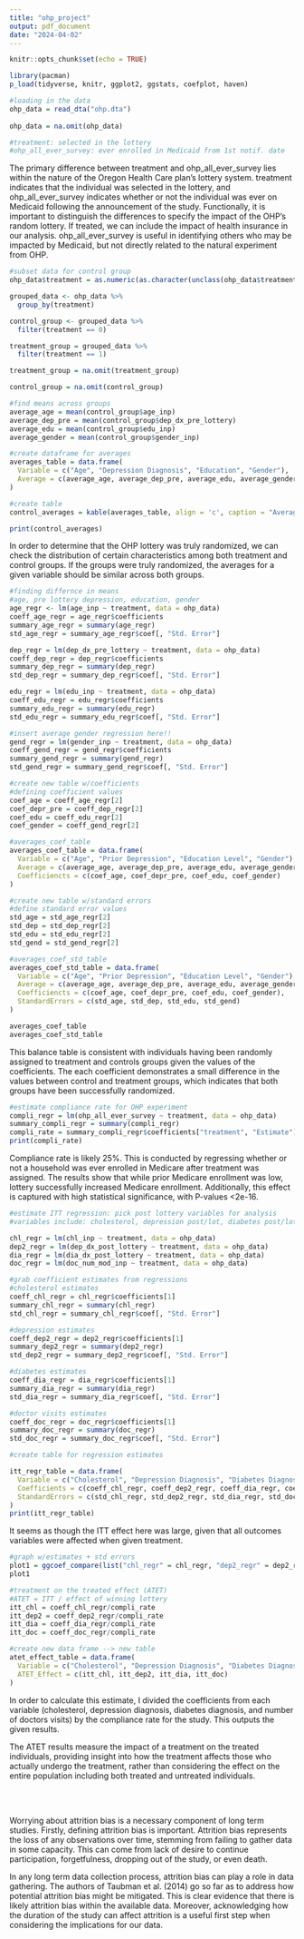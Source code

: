 ```yaml
---
title: "ohp_project"
output: pdf_document
date: "2024-04-02"
---
```


```r
knitr::opts_chunk$set(echo = TRUE)
```

```r
library(pacman)
p_load(tidyverse, knitr, ggplot2, ggstats, coefplot, haven)

#loading in the data
ohp_data = read_dta("ohp.dta")
 
ohp_data = na.omit(ohp_data)

#treatment: selected in the lottery
#ohp_all_ever_survey: ever enrolled in Medicaid from 1st notif. date
```
The primary difference between treatment and ohp_all_ever_survey lies within the nature of the Oregon Health Care plan’s lottery system. treatment indicates that the individual was selected in the lottery, and ohp_all_ever_survey indicates whether or not the individual was ever on Medicaid following the announcement of the study. Functionally, it is important to distinguish the differences to specify the impact of the OHP’s random lottery. If treated, we can include the impact of health insurance in our analysis. ohp_all_ever_survey is useful in identifying others who may be impacted by Medicaid, but not directly related to the natural experiment from OHP.


```r
#subset data for control group
ohp_data$treatment = as.numeric(as.character(unclass(ohp_data$treatment)))

grouped_data <- ohp_data %>% 
  group_by(treatment)

control_group <- grouped_data %>% 
  filter(treatment == 0)

treatment_group = grouped_data %>%
  filter(treatment == 1)

treatment_group = na.omit(treatment_group)

control_group = na.omit(control_group)
```

```r
#find means across groups
average_age = mean(control_group$age_inp)
average_dep_pre = mean(control_group$dep_dx_pre_lottery)
average_edu = mean(control_group$edu_inp)
average_gender = mean(control_group$gender_inp)

#create dataframe for averages
averages_table = data.frame(
  Variable = c("Age", "Depression Diagnosis", "Education", "Gender"),
  Average = c(average_age, average_dep_pre, average_edu, average_gender)
)

#create table
control_averages = kable(averages_table, align = 'c', caption = "Averages of Specific Variables in Control Group")

print(control_averages)
```
In order to determine that the OHP lottery was truly randomized, we can check the distribution of certain characteristics among both treatment and control groups. If the groups were truly randomized, the averages for a given variable should be similar across both groups. 

```r
#finding differnce in means
#age, pre lottery depression, education, gender
age_regr <- lm(age_inp ~ treatment, data = ohp_data)
coeff_age_regr = age_regr$coefficients
summary_age_regr = summary(age_regr)
std_age_regr = summary_age_regr$coef[, "Std. Error"]

dep_regr = lm(dep_dx_pre_lottery ~ treatment, data = ohp_data)
coeff_dep_regr = dep_regr$coefficients
summary_dep_regr = summary(dep_regr)
std_dep_regr = summary_dep_regr$coef[, "Std. Error"]

edu_regr = lm(edu_inp ~ treatment, data = ohp_data)
coeff_edu_regr = edu_regr$coefficients
summary_edu_regr = summary(edu_regr)
std_edu_regr = summary_edu_regr$coef[, "Std. Error"]

#insert average gender regression here!!
gend_regr = lm(gender_inp ~ treatment, data = ohp_data)
coeff_gend_regr = gend_regr$coefficients
summary_gend_regr = summary(gend_regr)
std_gend_regr = summary_gend_regr$coef[, "Std. Error"]

#create new table w/coefficients
#defining coefficient values
coef_age = coeff_age_regr[2]
coef_depr_pre = coeff_dep_regr[2]
coef_edu = coeff_edu_regr[2]
coef_gender = coeff_gend_regr[2]

#averages_coef_table
averages_coef_table = data.frame(
  Variable = c("Age", "Prior Depression", "Education Level", "Gender"),
  Average = c(average_age, average_dep_pre, average_edu, average_gender),
  Coefficiencts = c(coef_age, coef_depr_pre, coef_edu, coef_gender)
)

#create new table w/standard errors
#define standard error values
std_age = std_age_regr[2]
std_dep = std_dep_regr[2]
std_edu = std_edu_regr[2]
std_gend = std_gend_regr[2]

#averages_coef_std_table
averages_coef_std_table = data.frame(
  Variable = c("Age", "Prior Depression", "Education Level", "Gender"),
  Average = c(average_age, average_dep_pre, average_edu, average_gender),
  Coefficiencts = c(coef_age, coef_depr_pre, coef_edu, coef_gender),
  StandardErrors = c(std_age, std_dep, std_edu, std_gend)
)

averages_coef_table
averages_coef_std_table
```
This balance table is consistent with individuals having been randomly assigned to treatment and controls groups given the values of the coefficients. The each coefficient demonstrates a small difference in the values between control and treatment groups, which indicates that both groups have been successfully randomized. 

``` r
#estimate compliance rate for OHP experiment
compli_regr = lm(ohp_all_ever_survey ~ treatment, data = ohp_data)
summary_compli_regr = summary(compli_regr)
compli_rate = summary_compli_regr$coefficients["treatment", "Estimate"]
print(compli_rate)
```
Compliance rate is likely 25%. This is conducted by regressing whether or not a household was ever enrolled in Medicare after treatment was assigned. The results show that while prior Medicare enrollment was low, lottery successfully increased Medicare enrollment. Additionally, this effect is captured with high statistical significance, with P-values <2e-16.


```r
#estimate ITT regression: pick post lottery variables for analysis
#variables include: cholesterol, depression post/lot, diabetes post/lot, number doc visits

chl_regr = lm(chl_inp ~ treatment, data = ohp_data)
dep2_regr = lm(dep_dx_post_lottery ~ treatment, data = ohp_data)
dia_regr = lm(dia_dx_post_lottery ~ treatment, data = ohp_data)
doc_regr = lm(doc_num_mod_inp ~ treatment, data = ohp_data)

#grab coefficient estimates from regressions
#cholesterol estimates
coeff_chl_regr = chl_regr$coefficients[1]
summary_chl_regr = summary(chl_regr)
std_chl_regr = summary_chl_regr$coef[, "Std. Error"]

#depression estimates
coeff_dep2_regr = dep2_regr$coefficients[1]
summary_dep2_regr = summary(dep2_regr)
std_dep2_regr = summary_dep2_regr$coef[, "Std. Error"]

#diabetes estimates
coeff_dia_regr = dia_regr$coefficients[1]
summary_dia_regr = summary(dia_regr)
std_dia_regr = summary_dia_regr$coef[, "Std. Error"]

#doctor visits estimates
coeff_doc_regr = doc_regr$coefficients[1]
summary_doc_regr = summary(doc_regr)
std_doc_regr = summary_doc_regr$coef[, "Std. Error"]

#create table for regression estimates

itt_regr_table = data.frame(
  Variable = c("Cholesterol", "Depression Diagnosis", "Diabetes Diagnosis", "Number of Doctor Visits"),
  Coefficients = c(coeff_chl_regr, coeff_dep2_regr, coeff_dia_regr, coeff_doc_regr),
  StandardErrors = c(std_chl_regr, std_dep2_regr, std_dia_regr, std_doc_regr)
)
print(itt_regr_table)
```
It seems as though the ITT effect here was large, given that all outcomes variables were affected when given treatment.

```r
#graph w/estimates + std errors
plot1 = ggcoef_compare(list("chl_regr" = chl_regr, "dep2_regr" = dep2_regr, "dia_regr" = dia_regr, "doc_regr" = doc_regr))
plot1
```

```r
#treatment on the treated effect (ATET)
#ATET = ITT / effect of winning lottery
itt_chl = coeff_chl_regr/compli_rate
itt_dep2 = coeff_dep2_regr/compli_rate
itt_dia = coeff_dia_regr/compli_rate
itt_doc = coeff_doc_regr/compli_rate

#create new data frame --> new table
atet_effect_table = data.frame(
  Variable = c("Cholesterol", "Depression Diagnosis", "Diabetes Diagnosis", "Number of Doctors Visits"),
  ATET_Effect = c(itt_chl, itt_dep2, itt_dia, itt_doc)
)
```
In order to calculate this estimate, I divided the coefficients from each variable (cholesterol, depression diagnosis, diabetes diagnosis, and number of doctors visits) by the compliance rate for the study. This outputs the given results. 

The ATET results measure the impact of a treatment on the treated individuals, providing insight into how the treatment affects those who actually undergo the treatment, rather than considering the effect on the entire population including both treated and untreated individuals.

<br>
<br>

Worrying about attrition bias is a necessary component of long term studies. Firstly, defining attrition bias is important. Attrition bias represents the loss of any observations over time, stemming from failing to gather data in some capacity. This can come from lack of desire to continue participation, forgetfulness, dropping out of the study, or even death. 

In any long term data collection process, attrition bias can play a role in data gathering. The authors of Taubman et al. (2014) go so far as to address how potential attrition bias might be mitigated. This is clear evidence that there is likely attrition bias within the available data. Moreover, acknowledging how the duration of the study can affect attrition is a useful first step when considering the implications for our data. 




